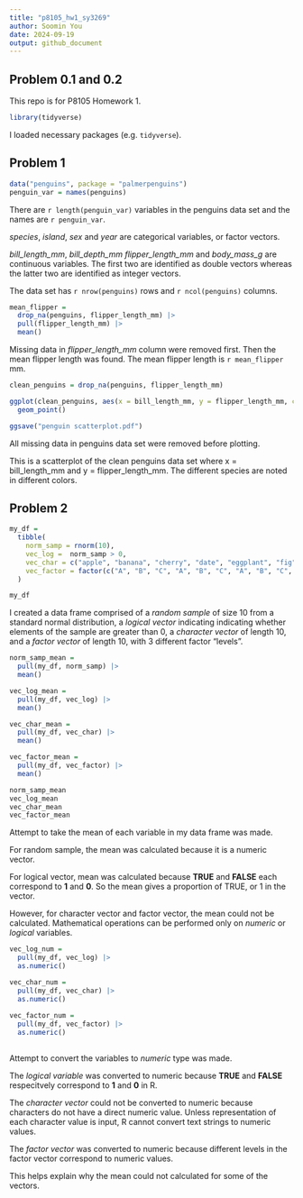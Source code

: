 ```yaml
---
title: "p8105_hw1_sy3269"
author: Soomin You
date: 2024-09-19
output: github_document
---
```


## Problem 0.1 and 0.2

This repo is for P8105 Homework 1. 

```r
library(tidyverse)
```

I loaded necessary packages (e.g. `tidyverse`).

## Problem 1

```r
data("penguins", package = "palmerpenguins")
penguin_var = names(penguins) 
```

There are `r length(penguin_var)` variables in the penguins data set and the names are `r penguin_var`. 

*species*, *island*, *sex* and *year* are categorical variables, or factor vectors.

*bill_length_mm*, *bill_depth_mm* *flipper_length_mm* and *body_mass_g* are continuous variables.  The first two are identified as double vectors whereas the latter two are identified as integer vectors. 

The data set has `r nrow(penguins)` rows and `r ncol(penguins)` columns. 


```r
mean_flipper = 
  drop_na(penguins, flipper_length_mm) |>
  pull(flipper_length_mm) |>
  mean()
```

Missing data in *flipper_length_mm* column were removed first. Then the mean flipper length was found. 
The mean flipper length is `r mean_flipper` mm. 



```r
clean_penguins = drop_na(penguins, flipper_length_mm)

ggplot(clean_penguins, aes(x = bill_length_mm, y = flipper_length_mm, color = (species))) + 
  geom_point()

ggsave("penguin scatterplot.pdf")
```

All missing data in penguins data set were removed before plotting. 

This is a scatterplot of the clean penguins data set where x = bill_length_mm and y = flipper_length_mm. The different species are noted in different colors. 


## Problem 2 

```r
my_df = 
  tibble(
    norm_samp = rnorm(10), 
    vec_log =  norm_samp > 0, 
    vec_char = c("apple", "banana", "cherry", "date", "eggplant", "fig", "grape", "honey", "iceberg", "jujube"),
    vec_factor = factor(c("A", "B", "C", "A", "B", "C", "A", "B", "C", "A"))
  )

my_df
```

I created a data frame comprised of a *random sample* of size 10 from a standard normal distribution, a *logical vector* indicating indicating whether elements of the sample are greater than 0, a *character vector* of length 10, and a *factor vector* of length 10, with 3 different factor “levels”. 


```r
norm_samp_mean = 
  pull(my_df, norm_samp) |>
  mean()

vec_log_mean = 
  pull(my_df, vec_log) |>
  mean()

vec_char_mean = 
  pull(my_df, vec_char) |>
  mean()

vec_factor_mean = 
  pull(my_df, vec_factor) |>
  mean()

norm_samp_mean 
vec_log_mean 
vec_char_mean
vec_factor_mean
```

Attempt to take the mean of each variable in my data frame was made. 

For random sample, the mean was calculated because it is a numeric vector.  

For logical vector, mean was calculated because **TRUE** and **FALSE** each correspond to **1** and **0**. So the mean gives a proportion of TRUE, or 1 in the vector. 

However, for character vector and factor vector, the mean could not be calculated. Mathematical operations can be performed only on *numeric* or *logical* variables. 

```r
vec_log_num = 
  pull(my_df, vec_log) |>
  as.numeric()

vec_char_num = 
  pull(my_df, vec_char) |>
  as.numeric()
  
vec_factor_num = 
  pull(my_df, vec_factor) |>
  as.numeric() 
  
```

Attempt to convert the variables to *numeric* type was made. 

The *logical variable* was converted to numeric because **TRUE** and **FALSE** respecitvely correspond to **1** and **0** in R. 

The *character vector* could not be converted to numeric because characters do not have a direct numeric value. Unless representation of each character value is input, R cannot convert text strings to numeric values. 

The *factor vector* was converted to numeric because different levels in the factor vector correspond to numeric values. 


This helps explain why the mean could not calculated for some of the vectors. 
